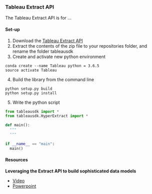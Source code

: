 ### Tableau Extract API {-}

The Tableau Extract API is for ...

#### Set-up {-}

1. Download the [Tableau Extract API](https://downloads.tableau.com/tssoftware/extractapi-py-x64-10-5-3.zip)
2. Extract the contents of the zip file to your repositories folder, and rename the folder tableausdk
3. Create and activate new python environment 
```
conda create --name Tableau python = 3.6.5
source activate Tableau
```

4. Build the library from the command line
```
python setup.py build
python setup.py install
```

5. Write the python script

```python
from tableausdk import *
from tableausdk.HyperExtract import *

def main():
  """
  """
  
if __name__ == "main":
  main()
```

#### Resources {-}

**Leveraging the Extract API to build sophisticated data models**

* [Video](https://www.youtube.com/watch?v=kk01bWEALXs&feature=youtu.be)
* [Powerpoint](https://tc18.tableau.com/sites/default/files/session/assets/18BI-081_Leveraging%20the%20Extract%20API%20to%20build%20sophisticated%20data%20models.pdf)